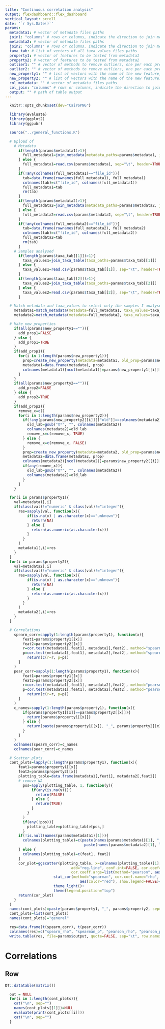 ```yaml
---
title: "Continuous correlation analysis"
output: flexdashboard::flex_dashboard
vertical_layout: scroll
date: '`r Sys.Date()`'
params:
  metadata1: # vector of metadata files paths
  join1: "columns" # rows or columns, indicate the direction to join metadatas
  metadata2: # vector of metadata files paths
  join2: "columns" # rows or columns, indicate the direction to join metadatas
  taxa_tab: # list of vectors of all taxa values files paths
  property1: # vector of features to be tested from metadata1
  property2: # vector of features to be tested from metadata2
  outlier1: "" # vector of methods to remove outliers, one per each property1
  outlier2: "" # vector of methods to remove outliers, one per each property2
  new_property1: "" # list of vectors with the name of the new feature, the feature to be used to create the new one, the method to create the new one
  new_property2: "" # list of vectors with the name of the new feature, the feature to be used to create the new one, the method to create the new one
  col_metadata: "" # vector of metadata files paths
  col_join: "columns" # rows or columns, indicate the direction to join metadatas
  output: "" # path of table output
---
```


```r
  knitr::opts_chunk$set(dev="CairoPNG")
```

```r
  library(evaluate)
  library(ggplot2)
  library(ggpubr)
```

```r
  source("../general_functions.R")
```

```r
  # Upload of
    # Metadata
      if(length(params$metadata1)>1){
        full_metadata1=join_metadata(metadata_paths=params$metadata1, join_by=params$join1, matching1="file_id", matching2="file_id")
      } else {
        full_metadata1=read.csv(params$metadata1, sep="\t", header=TRUE, check.names=FALSE, stringsAsFactors=FALSE)
      }
      if(!any(colnames(full_metadata1)=="file_id")){
        tab=data.frame(rownames(full_metadata1), full_metadata1)
        colnames(tab)=c("file_id", colnames(full_metadata1))
        full_metadata1=tab
        rm(tab)
      }
      if(length(params$metadata2)>1){
        full_metadata2=join_metadata(metadata_paths=params$metadata2, join_by=params$join2, matching1="file_id", matching2="file_id")
      } else {
        full_metadata2=read.csv(params$metadata2, sep="\t", header=TRUE, check.names=FALSE, stringsAsFactors=FALSE)
      }
      if(!any(colnames(full_metadata2)=="file_id")){
        tab=data.frame(rownames(full_metadata2), full_metadata2)
        colnames(tab)=c("file_id", colnames(full_metadata2))
        full_metadata2=tab
        rm(tab)
      } 
    # Samples analysed
      if(length(params$taxa_tab[[1]])>1){
        taxa_values1=join_taxa_table(taxa_paths=params$taxa_tab[[1]])
      } else {
        taxa_values1=read.csv(params$taxa_tab[[1]], sep="\t", header=TRUE, check.names=FALSE, stringsAsFactors=FALSE)
      }
      if(length(params$taxa_tab[[2]])>1){
        taxa_values2=join_taxa_table(taxa_paths=params$taxa_tab[[2]])
      } else {
        taxa_values2=read.csv(params$taxa_tab[[2]], sep="\t", header=TRUE, check.names=FALSE, stringsAsFactors=FALSE)
      }
```

```r
  # Match metadata and taxa_values to select only the samples I analysed
    metadata1=match_metadata(metadata=full_metadata1, taxa_values=taxa_values1, colname_metadata="file_id")
    metadata2=match_metadata(metadata=full_metadata2, taxa_values=taxa_values2, colname_metadata="file_id")
```

```r
  # Make new properties 
    if(all(params$new_property1=="")){
      add_prop1=FALSE
    } else {
      add_prop1=TRUE
    }
    if(add_prop1){
      for(i in 1:length(params$new_property1)){
        prop=create_new_property(metadata=metadata1, old_prop=params$new_property1[[i]][["old"]], met=params$new_property1[[i]][["met"]])
        metadata1=data.frame(metadata1, prop)
        colnames(metadata1)[ncol(metadata1)]=params$new_property1[[i]][["new_name"]]
      }
    }
    if(all(params$new_property2=="")){
      add_prop2=FALSE
    } else {
      add_prop2=TRUE
    }
    if(add_prop2){
      remove_x=c()
      for(i in 1:length(params$new_property2)){
        if(!any(params$new_property2[[i]][["old"]]==colnames(metadata2))){
          old_lab=gsub("X*", "", colnames(metadata2))
          colnames(metadata2)=old_lab
          remove_x=c(remove_x, TRUE)
        } else {
          remove_x=c(remove_x, FALSE)
        }
        prop=create_new_property(metadata=metadata2, old_prop=params$new_property2[[i]][["old"]], met=params$new_property2[[i]][["met"]])
        metadata2=data.frame(metadata2, prop)
        colnames(metadata2)[ncol(metadata2)]=params$new_property2[[i]][["new_name"]]
        if(any(remove_x)){
          old_lab=gsub("X*", "", colnames(metadata2))
          colnames(metadata2)=old_lab
        }
      }
    }
```

```r
  for(i in params$property1){
    val=metadata1[,i]
    if(class(val)!="numeric" & class(val)!="integer"){
      res=sapply(val, function(x){
          if(is.na(x) | as.character(x)=="unknown"){
            return(NA)
          } else {
            return(as.numeric(as.character(x)))
          }
        }
      )
      metadata1[,i]=res
    }
  }
  for(i in params$property2){
    val=metadata2[,i]
    if(class(val)!="numeric" & class(val)!="integer"){
      res=sapply(val, function(x){
          if(is.na(x) | as.character(x)=="unknown"){
            return(NA)
          } else {
            return(as.numeric(as.character(x)))
          }
        }
      )
      metadata2[,i]=res
    }
  }
```

```r
  # Correlations
    spearm_corr=sapply(1:length(params$property1), function(x){
        feat1=params$property1[[x]]
        feat2=params$property2[[x]]
        r=cor.test(metadata1[,feat1], metadata2[,feat2], method="spearman")$estimate
        p=cor.test(metadata1[,feat1], metadata2[,feat2], method="spearman")$p.value
          return(c(r=r, p=p))
      }
    )
    pear_corr=sapply(1:length(params$property1), function(x){
        feat1=params$property1[[x]]
        feat2=params$property2[[x]]
        r=cor.test(metadata1[,feat1], metadata2[,feat2], method="pearson")$estimate
        p=cor.test(metadata1[,feat1], metadata2[,feat2], method="pearson")$p.value
          return(c(r=r, p=p))
      }
    )
    c_names=sapply(1:length(params$property1), function(x){
        if(params$property1[[x]]==params$property2[[x]]){
          return(params$property1[[x]])
        } else {
          return(paste(params$property1[[x]], "_", params$property2[[x]], sep=''))
        }
      }
    )
    colnames(spearm_corr)=c_names
    colnames(pear_corr)=c_names
```

```r
  # Scatter plots
  cont_plots=lapply(1:length(params$property1), function(x){
      feat1=params$property1[[x]]
      feat2=params$property2[[x]]
      plotting_table=data.frame(metadata1[,feat1], metadata2[,feat2])
      # remove NA
        pos=apply(plotting_table, 1, function(y){
            if(any(is.na(y))){
              return(FALSE)
            } else {
              return(TRUE)
            }
          }
        )
        if(any(!pos)){
          plotting_table=plotting_table[pos,]
        }
      if(!is.null(names(params$metadata1)[1])){
        colnames(plotting_table)=c(paste(names(params$metadata1)[1], "_", feat1, sep=''),
                                    paste(names(params$metadata2)[1], "_", feat2, sep=''))
      } else {
        colnames(plotting_table)=c(feat1, feat2)
      }
      cor_plot=ggscatter(plotting_table, x=colnames(plotting_table)[1], y=colnames(plotting_table)[2], 
                              add="reg.line", conf.int=FALSE, cor.coef=TRUE, 
                              cor.coeff.args=list(method="pearson", aes(color="blue"), show.legend=FALSE))+
                      stat_cor(method="spearman", cor.coef.name="rho", label.x.npc="center", label.y.npc="bottom", 
                                  aes(color="red"), show.legend=FALSE)+
                      theme_light()+
                      theme(legend.position="top")
      return(cor_plot)
    }
  )
  names(cont_plots)=paste(params$property1, "_", params$property2, sep='')
  cont_plots=list(cont_plots)
  names(cont_plots)="general"
```

```r
  res=data.frame(t(spearm_corr), t(pear_corr))
  colnames(res)=c("spearm_rho", "spearman_p", "pearson_rho", "pearson_p")
  write.table(res, file=params$output, quote=FALSE, sep="\t", row.names=TRUE, col.names=TRUE)
```

Correlations {data-orientation=rows}
===================================== 

Row {.tabset .tabset-fade}
-------------------------------------

```r
DT::datatable(matrix())
```

```r
  out = NULL
  for(i in 1:length(cont_plots)){
    cat("\n", sep="")
    names(cont_plots[[1]])=NULL
    evaluate(print(cont_plots[[i]]))
    cat("\n", sep="")
  }
```